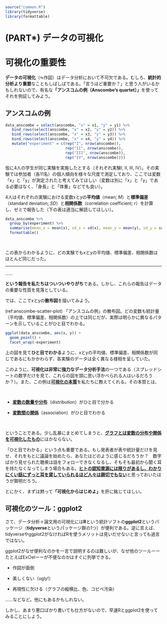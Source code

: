 ```r
source("common.R")
library(tidyverse)
library(formattable)
```

# (PART\*) データの可視化 {-}

# 可視化の重要性 {#introduction}

**データの可視化**（≒作図）はデータ分析において不可欠である。むしろ、**統計的分析より重要**なこともしばしばである。「言うほど重要か？」と思う人がいるかもしれないので、有名な**「アンスコムの例（Anscombe's quartet）」**を使ってそれを例証してみよう。


## アンスコムの例

```r
data_anscombe = select(anscombe, "x" = x1, "y" = y1) %>% 
   bind_rows(select(anscombe, "x" = x2, "y" = y2)) %>% 
   bind_rows(select(anscombe, "x" = x3, "y" = y3)) %>% 
   bind_rows(select(anscombe, "x" = x4, "y" = y4)) %>% 
   mutate("experiment" = c(rep("I", nrow(anscombe)),
                           rep("II", nrow(anscombe)),
                           rep("III", nrow(anscombe)), 
                           rep("IV", nrow(anscombe))))
```

仮に4人の学生が同じ実験を実施したとする（それぞれ実験I, II, III, IV）。その実験では参加者（各11名）の個人傾向を様々な尺度で測定しており、ここでは変数「x」と「y」が測定されたと考えてみてほしい（変数は別に「x」と「y」である必要はなく、「身長」と「体重」などでも良い）。

4人はそれぞれの実験における変数xとyの**平均値**（mean; *M*）と**標準偏差**（standard deviation; *SD*）と**相関係数**（correlation coefficient; *r*）を計算し、ゼミで報告した（下の表は適当に解読してほしい）。

```r
data_anscombe %>%
  group_by(experiment) %>%
  summarise(mean_x = mean(x), sd_x = sd(x), mean_y = mean(y), sd_y = sd(y), pearson_r = cor(x, y)) %>%
  formattable()
```

<br>

この表からわかるように、どの実験でもxとyの平均値、標準偏差、相関係数はほとんど同じだった。

---

......

**という報告を私たちはついついやりがち**である。しかし、これらの報告はデータの重要な性質を見落としている。

では、ここでxとyの**散布図**を描いてみよう。

(ref:anscombe-scatter-plot) 「アンスコムの例」の散布図。どの変数も統計量（平均値、標準偏差、相関係数）の上では同じだが、実際は明らかに異なるパターンを示していることがひと目でわかる。

```r
ggplot(data_anscombe, aes(x, y)) +
  geom_point() +
  facet_wrap(~experiment)
```

上の図を見て**ひと目でわかる**ように、xとyの平均値、標準偏差、相関係数が同じであるにもかかわらず、各実験のデータは全く異なる様相を呈していた。

このように、**可視化は非常に強力なデータ分析手法**の一つである（スプレッドシートの数字だけを見て、これらの図を頭に思い浮かべられる人はいるだろうか？）。また、この例は<u>**可視化の本質**</u>を私たちに教えてくれる。その本質とは、

<br>

- <u>**変数の数量や分布**</u>（distribution）がひと目で分かる

- <u>**変数間の関係**</u>（association）がひと目でわかる

<br>

ということである。少し乱暴にまとめてしまうと、<u>**グラフとは変数の分布や関係を可視化したもの**</u>にほかならない。

「ひと目でわかる」という点も重要である。もし発表者が表や統計量だけを見せ、それをもとに議論を始めたら、あなたはどのように感じるだろうか？　数字ばかり見せられた聴衆は話をフォローできなくなるし、そもそも最初から聞く耳を持たなくなってしまう場合もある。<u>**ヒトの認知資源には限りがあるし、わかりにくい話にずっと耳を貸していられるほど人々は親切でもない**</u>と思っておいたほうが賢明だろう。

とにかく、まずは黙って**「可視化からはじめよ」**を肝に銘じてほしい。


## 可視化のツール：ggplot2

さて、データ分析＋論文用の可視化には**R**という統計ソフトの**ggplot2**というパッケージ（**tidyverse**というパッケージ群の1つ）が便利である。逆に言えば、tidyverseやggplot2がなければRを使うメリットは見いだせないと言っても過言ではない。

ggplot2がなぜ便利なのかを一言で説明するのは難しいが、なぜ他のツールーーたとえばEx○elーーが不便なのかはすぐに列挙できる。

- 作図が面倒

- 美しくない（ugly!）

- 再現性に欠ける（グラフの縦横比、色、コピペ汚染）

……などなど。他にもあるかもしれない。

しかし、あまり悪口ばかり書いても仕方がないので、早速Rとggplot2を使ってみることにしよう。
